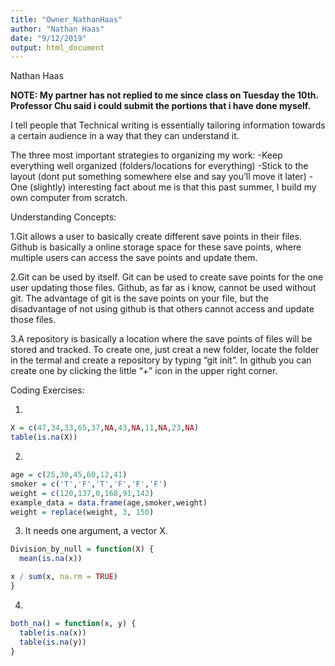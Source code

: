 ```yaml
---
title: "Owner_NathanHaas"
author: "Nathan Haas"
date: "9/12/2019"
output: html_document
---
```


Nathan Haas

**NOTE: My partner has not replied to me since class on Tuesday the 10th.  Professor Chu said i could submit the portions that i have done myself.**

I tell people that Technical writing is essentially tailoring information towards a certain audience in a way that they can understand it.

The three most important strategies to organizing my work:
-Keep everything well organized (folders/locations for everything)
-Stick to the layout (dont put something somewhere else and say you'll move it later)
-One (slightly) interesting fact about me is that this past summer, I build my own computer from scratch.



Understanding Concepts:

1.Git allows a user to basically create different save points in their files.  Github is basically a online storage space for these save points, where multiple users can access the save points and update them.

2.Git can be used by itself. Git can be used to create save points for the one user updating those files.  Github, as far as i know, cannot be used without git. The advantage of git is the save points on your file, but the disadvantage of not using github is that others cannot access and update those files.

3.A repository is basically a location where the save points of files will be stored and tracked.  To create one, just creat a new folder, locate the folder in the termal and create a repository by typing "git init". In github you can create one by clicking the little "+" icon in the upper right corner.

Coding Exercises:

1.
```r
X = c(47,34,33,65,37,NA,43,NA,11,NA,23,NA)
table(is.na(X))
```

2.
```r
age = c(25,30,45,60,12,41)
smoker = c('T','F','T','F','F','F')
weight = c(120,137,0,168,91,142)
example_data = data.frame(age,smoker,weight)
weight = replace(weight, 3, 150)
```

3. It needs one argument, a vector X.
```r
Division_by_null = function(X) {
  mean(is.na(x))

x / sum(x, na.rm = TRUE)
}
```

4.
```r
both_na() = function(x, y) {
  table(is.na(x))
  table(is.na(y))
}
```


